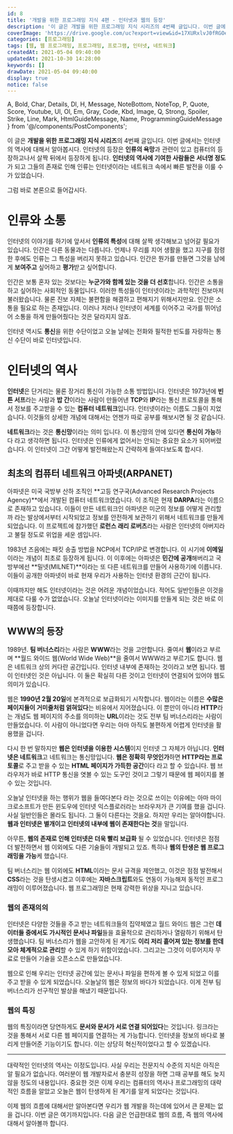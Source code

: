 ```yaml
---
id: 8
title: '개발을 위한 프로그래밍 지식 4편 - 인터넷과 웹의 등장'
description: '이 글은 개발을 위한 프로그래밍 지식 시리즈의 4번째 글입니다. 이번 글에서는 인터넷의 역사에 대해서 알아봅시다. 인터넷의 등장은 인류의 욕망과 관련이 있고 컴퓨터의 등장하고나서 살짝 뒤에서 등장하게 됩니다. 인터넷의 역사에 기여한 사람들은 서너명 정도가 되고 그들의 존재로 인해 인류는 인터넷이라는 네트워크 속에서 빠른 발전을 이룰 수가 있었습니다. 그럼 바로 본론으로 들어갑시다. 인터넷의 이야기를 하기에 앞서서 인류의 특성에 대해 살짝 생각해보고 넘어갈 필요가 있습니다. 인간은 다른 동물과는 다릅니다. 언제나 무리를 지어 생활을 했고 지구를 점령한 후에도 인류는 그 특성을 버리지 못하고 있습니다. 인간은 뭔가를 만들면 그것을 남에게 보여주고 싶어하고 평가받고 싶어합니다.'
coverImage: 'https://drive.google.com/uc?export=view&id=17XURxlvJ0fRGOeGkjgmsJX1892q-m-Pe'
categories: [프로그래밍]
tags: [웹, 웹 프로그래밍, 프로그래밍, 프로그램, 인터넷, 네트워크]
createdAt: 2021-05-04 09:40:00
updatedAt: 2021-10-30 14:28:00
keywords: []
drawDate: 2021-05-04 09:40:00
display: true
notice: false
---
```


  A, Bold, Char, Details, Dl, H, Message, NoteBottom, NoteTop, P,
  Quote, Score, Youtube, Ul, Ol, Em, Gray, Code, Kbd, Image,
  Q, Strong, Spoiler, Strike, Line, Mark, HtmlGuideMessage, Name,
  ProgrammingGuideMessage
} from '@/components/PostComponents';

<ProgrammingGuideMessage />

이 글은 **개발을 위한 프로그래밍 지식 시리즈**의 4번째 글입니다. 이번 글에서는 인터넷의 역사에 대해서 알아봅시다. 인터넷의 등장은 **인류의 욕망**과 관련이 있고 컴퓨터의 등장하고나서 살짝 뒤에서 등장하게 됩니다. **인터넷의 역사에 기여한 사람들은 서너명 정도**가 되고 그들의 존재로 인해 인류는 인터넷이라는 네트워크 속에서 빠른 발전을 이룰 수가 있었습니다.

그럼 바로 본론으로 들어갑시다.

# 인류와 소통
인터넷의 이야기를 하기에 앞서서 **인류의 특성**에 대해 살짝 생각해보고 넘어갈 필요가 있습니다. 인간은 다른 동물과는 다릅니다. 언제나 무리를 지어 생활을 했고 지구를 점령한 후에도 인류는 그 특성을 버리지 못하고 있습니다. 인간은 뭔가를 만들면 그것을 남에게 **보여주고** 싶어하고 **평가**받고 싶어합니다.

인간은 보통 혼자 있는 것보다는 **누군가와 함께 있는 것을 더 선호**합니다. 인간은 소통을 하고 싶어하는 사회적인 동물입니다. 이러한 특성들이 인터넷이라는 과학적인 진보마저 불러왔습니다. 물론 진보 자체는 불편함을 해결하고 편해지기 위해서지만요. 인간은 소통을 필요로 하는 존재입니다. 이러나 저러나 인터넷이 세계를 이어주고 국가를 뛰어넘어 소통을 하게 만들어줬다는 것은 달라지지 않죠.

인터넷 역시도 **통신**을 위한 수단이었고 오늘 날에는 전화와 필적한 빈도를 자랑하는 통신 수단이 바로 인터넷입니다.

# 인터넷의 역사
**인터넷**은 단거리는 물론 장거리 통신이 가능한 소통 방법입니다. 인터넷은 1973년에 **빈튼 서프**라는 사람과 **밥 간**이라는 사람이 만들어낸 **TCP**와 **IP**라는 통신 프로토콜을 통해서 정보를 주고받을 수 있는 **컴퓨터 네트워크**입니다. 인터넷이라는 이름도 그들이 지었습니다. 이것들의 상세한 개념에 대해서는 언젠가 따로 공부를 해보시면 될 것 같습니다.

**네트워크**라는 것은 **통신망**이라는 의미 입니다. 이 통신망의 안에 있다면 **통신이 가능**하다 라고 생각하면 됩니다. 인터넷은 인류에게 없어서는 안되는 중요한 요소가 되어버렸습니다. 이 인터넷이 그간 어떻게 발전해왔는지 간략하게 들여다보도록 합시다.

## 최초의 컴퓨터 네트워크 아파넷(ARPANET)
아파넷은 미국 국방부 산하 조직인 **고등 연구국(Advanced Research Projects Agency)**에서 개발된 컴퓨터 네트워크였습니다. 이 조직은 현재 **DARPA**라는 이름으로 존재하고 있습니다. 이들이 만든 네트워크인 아파넷은 미군의 정보를 어떻게 관리할까 라는 발상에서부터 시작되었고 정보를 안전하게 보관하기 위해서 네트워크를 만들게 되었습니다. 이 프로젝트에 참가했던 **로런스 래리 로버츠**라는 사람은 인터넷의 아버지라고 불릴 정도로 위업을 세운 셈입니다.

1983년 즈음에는 패킷 송출 방법을 NCP에서 TCP/IP로 변경합니다. 이 시기에 **이메일**이라는 개념이 최초로 등장하게 됩니다. 이 이후에는 아파넷은 **민간에 공개**해버리고 국방부에선 **밀넷(MILNET)**이라는 또 다른 네트워크를 만들어 사용하기에 이릅니다. 이들이 공개한 아파넷이 바로 현재 우리가 사용하는 인터넷 환경의 근간이 됩니다.

이때까지만 해도 인터넷이라는 것은 어려운 개념이었습니다. 적어도 일반인들은 이것을 제대로 다룰 수가 없었습니다. 오늘날 인터넷이라는 이미지를 만들게 되는 것은 바로 이 때쯤에 등장합니다.

## WWW의 등장
1989년. **팀 버너스리**라는 사람은 **WWW**라는 것을 고안합니다. 줄여서 **웹**이라고 부르며 **월드 와이드 웹(World Wide Web)**을 줄여서 WWW라고 부르기도 합니다. 웹은 네트워크 상의 커다란 공간입니다. 인터넷 내부에 존재하는 것이라고 보면 됩니다. 웹이 인터넷인 것은 아닙니다. 이 둘은 확실히 다른 것이고 인터넷이 연결되어 있어야 웹도 의미가 있습니다.

웹은 **1990년 2월 20일**에 본격적으로 보급화되기 시작합니다. 웹이라는 이름은 **수많은 페이지들이 거미줄처럼 얽혀있다**는 비유에서 지어졌습니다. 이 뿐만이 아니라 **HTTP**라는 개념도 웹 페이지의 주소를 의미하는 **URL**이라는 것도 전부 팀 버너스리라는 사람이 만들었습니다. 이 사람이 아니었다면 우리는 아마 아직도 불편하게 어렵게 인터넷을 활용했을 겁니다.

다시 한 번 말하지만 **웹은 인터넷을 이용한 시스템**이지 인터넷 그 자체가 아닙니다. **인터넷은 네트워크**고 네트워크는 통신망입니다. **웹은 정확히 무엇인가**하면 **HTTP라는 프로토콜**로 주고 받을 수 있는 **HTML 페이지가 가득한 공간**이다 라고 할 수 있습니다. 웹 브라우저가 바로 HTTP 통신을 엿볼 수 있는 도구인 것이고 그렇기 때문에 웹 페이지를 볼 수 있는 것입니다.

오늘날 인터넷을 하는 행위가 웹을 들여다본다 라는 것으로 쓰이는 이유에는 아마 마이크로소프트가 만든 윈도우에 인터넷 익스플로러라는 브라우저가 큰 기여를 했을 겁니다. 사실 일반인들은 몰라도 됩니다. 그 둘이 다른다는 것을요. 하지만 우리는 알아야합니다. **웹과 인터넷은 별개이고 인터넷의 내부에 웹이 존재한다는 것**을 말입니다.

아무튼, **웹의 존재로 인해 인터넷은 더욱 빨리 보급화** 될 수 있었습니다. 인터넷은 점점 더 발전하면서 웹 이외에도 다른 기술들이 개발되고 있죠. 특히나 **웹의 탄생은 웹 프로그래밍을 가능**케 했습니다.

팀 버너스리는 웹 이외에도 **HTML**이라는 문서 규격을 제안했고, 이것은 점점 발전해서 **CSS**라는 것을 탄생시켰고 이후에는 **자바스크립트**와도 연동이 가능해져 동적인 프로그래밍이 이루어졌습니다. 웹 프로그래밍은 현재 강력한 위상을 지니고 있습니다.

### 웹의 존재의의
인터넷은 다양한 것들을 주고 받는 네트워크들의 집약체였고 월드 와이드 웹은 그런 **데이터들 중에서도 가시적인 문서나 파일**들을 효율적으로 관리하거나 열람하기 위해서 탄생했습니다. 팀 버너스리가 웹을 고안하게 된 계기도 **이리 저리 흩어져 있는 정보를 한데모아 체계적으로 관리**할 수 있게 하기 위함이었습니다. 그리고는 그것이 이루어지자 무료로 만들어 기술을 오픈소스로 만들었습니다.

웹으로 인해 우리는 인터넷 공간에 있는 문서나 파일을 편하게 볼 수 있게 되었고 이를 주고 받을 수 있게 되었습니다. 오늘날의 웹은 정보의 바다가 되었습니다. 이게 전부 팀 버너스리가 선구적인 발상을 해냈기 때문입니다.

### 웹의 특징
웹의 특징이라면 당연하게도 **문서와 문서가 서로 연결 되어있다**는 것입니다. 링크라는 것을 통해서 서로 다른 웹 페이지를 연결하는 게 가능합니다. 인터넷을 정보의 바다로 불리게 만들어준 기능이기도 합니다. 이는 상당히 혁신적이었다고 할 수 있겠습니다.

---

대략적인 인터넷의 역사는 이정도입니다. 사실 우리는 전문지식 수준의 지식은 아직은 알 필요가 없습니다. 여러분이 웹 개발자로서 충분히 성장을 하면 그때 공부를 해도 늦지 않을 정도의 내용입니다. 중요한 것은 이제 우리는 컴퓨터의 역사나 프로그래밍의 대략적인 흐름을 알았고 오늘은 웹이 탄생하게 된 계기를 알게 되었다는 것입니다.

이제 웹의 흐름에 대해서만 알아본다면 우리가 웹 개발을 하는데에 있어서 큰 문제는 없을 겁니다. 이번 글은 여기까지입니다. 다음 글은 언급한대로 웹의 흐름, 즉 웹의 역사에 대해서 알아볼까 합니다.
